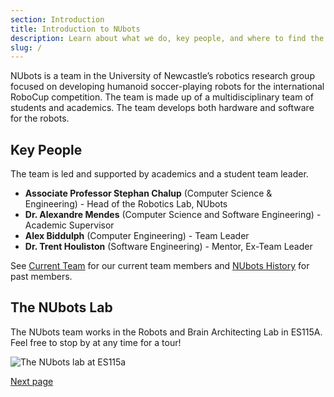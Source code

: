 ```yaml
---
section: Introduction
title: Introduction to NUbots
description: Learn about what we do, key people, and where to find the lab.
slug: /
---
```


NUbots is a team in the University of Newcastle’s robotics research group focused on developing humanoid soccer-playing robots for the international RoboCup competition. The team is made up of a multidisciplinary team of students and academics. The team develops both hardware and software for the robots.

## Key People

The team is led and supported by academics and a student team leader.

- **Associate Professor Stephan Chalup** (Computer Science & Engineering) - Head of the Robotics Lab, NUbots
- **Dr. Alexandre Mendes** (Computer Science and Software Engineering) - Academic Supervisor
- **Alex Biddulph** (Computer Engineering) - Team Leader
- **Dr. Trent Houliston** (Software Engineering) - Mentor, Ex-Team Leader

See [Current Team](#none) for our current team members and [NUbots History](#none) for past members.

## The NUbots Lab

The NUbots team works in the Robots and Brain Architecting Lab in ES115A. Feel free to stop by at any time for a tour!

![The NUbots lab at ES115a](../images/lab.jpg)

[Next page](/areas-of-research/)

